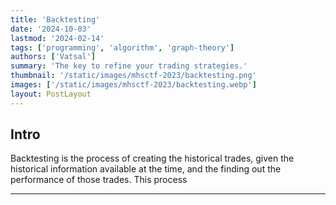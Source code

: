 ```yaml
---
title: 'Backtesting'
date: '2024-10-03'
lastmod: '2024-02-14'
tags: ['programming', 'algorithm', 'graph-theory']
authors: ['Vatsal']
summary: 'The key to refine your trading strategies.'
thumbnail: '/static/images/mhsctf-2023/backtesting.png'
images: ['/static/images/mhsctf-2023/backtesting.webp']
layout: PostLayout
---
```


## Intro

Backtesting is the process of creating the historical trades, given the historical information available at the time, and the finding out the performance of those trades. This process 

---












